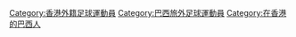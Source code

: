 [[Category:香港外籍足球運動員|Category:香港外籍足球運動員]]
[[Category:巴西旅外足球運動員|Category:巴西旅外足球運動員]]
[[Category:在香港的巴西人|Category:在香港的巴西人]]
